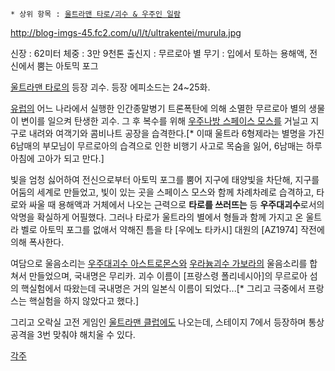  * 상위 항목 : [[울트라맨 타로/괴수 & 우주인 일람]]

http://blog-imgs-45.fc2.com/u/l/t/ultrakentei/murula.jpg

신장 : 62미터
체중 : 3만 9천톤
출신지 : 무르로아 별
무기 : 입에서 토하는 용해액, 전신에서 뿜는 아토믹 포그

[[울트라맨 타로]]의 등장 괴수. 등장 에피소드는 24~25화.

[[유럽]]의 어느 나라에서 실행한 인간종말병기 트론폭탄에 의해 소멸한 무르로아 별의 생물이 변이를 일으켜 탄생한 괴수. 그 후 복수를 위해 [[우주나방 스페이스 모스]]를 거닐고 지구로 내려와 여객기와 콤비나트 공장을 습격한다.[* 이때 울트라 6형제라는 별명을 가진 6남매의 부모님이 무르로아의 습격으로 인한 비행기 사고로 목숨을 잃어, 6남매는 하루 아침에 고아가 되고 만다.]

빛을 엄청 싫어하여 전신으로부터 아토믹 포그를 뿜어 지구에 태양빛을 차단해, 지구를 어둠의 세계로 만들었고, 빛이 있는 곳을 스페이스 모스와 함께 차례차례로 습격하고, 타로와 싸울 때 용해액과 거체에서 나오는 근력으로 '''타로를 쓰러뜨는''' 등 '''우주대괴수'''로서의 악명을 확실하게 어필했다. 그러나 타로가 울트라의 별에서 형들과 함께 가지고 온 울트라 벨로 아토믹 포그를 없애서 약해진 틈을 타 [우에노 타카시] 대원의 [AZ1974] 작전에 의해 폭사한다.

여담으로 울음소리는 [[우주대괴수 아스트로몬스]]와 [[우라늄괴수 가보라]]의 울음소리를 합쳐서 만들었으며, 국내명은 무리카. 괴수 이름이 [프랑스령 폴리네시아]의 무르로아 섬의 핵실험에서 따왔는데 국내명은 거의 일본식 이름이 되었다...[* 그리고 극중에서 프랑스는 핵실험을 하지 않았다고 했다.]

그리고 오락실 고전 게임인 [[울트라맨 클럽]]에도 나오는데, 스테이지 7에서 등장하며 통상 공격을 3번 맞춰야 해치울 수 있다.

[[각주]]

